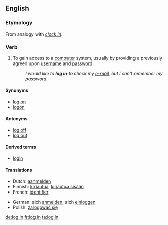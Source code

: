 {{see|login|lögin}}
==English==
{{wikipedia}}

===Etymology===
From analogy with ''[[clock in]]''.

===Verb===

{{en-verb|inf=to [[log]] [[in]]|logs in|logging in|logged in}}

# {{computing}} To gain access to a [[computer]] system, usually by providing a previously agreed upon [[username]] and [[password]].
#: ''I would like to '''log in''' to check my [[e-mail]], but I can't remember my password.''

====Synonyms====
*[[log on]]
*[[logon]]

====Antonyms====
*[[log off]]
*[[log out]]

====Derived terms====
*[[login]]

====Translations====
{{top}}
*Dutch: [[aanmelden]]
*Finnish: [[kirjautua]], [[kirjautua sisään]]
*French: [[identifier]]
{{mid}}
*German: sich [[anmelden]], sich [[einloggen]]
*Polish: [[zalogować się]]
{{bottom}}

[[de:log in]]
[[fr:log in]]
[[ta:log in]]